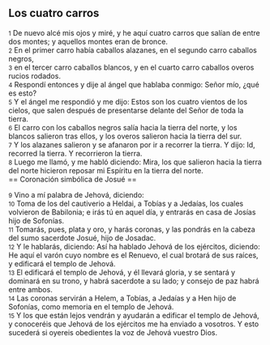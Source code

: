 == Los cuatro carros ==

{{anchor|1}} <small>1</small> De nuevo alcé mis ojos y miré, y he aquí cuatro carros que salían de entre dos montes; y aquellos montes eran de bronce.<br>
{{anchor|2}} <small>2</small> En el primer carro había caballos alazanes, en el segundo carro caballos negros,<br>
{{anchor|3}} <small>3</small> en el tercer carro caballos blancos, y en el cuarto carro caballos overos rucios rodados.<br>
{{anchor|4}} <small>4</small> Respondí entonces y dije al ángel que hablaba conmigo: Señor mío, ¿qué es esto?<br>
{{anchor|5}} <small>5</small> Y el ángel me respondió y me dijo: Estos son los cuatro vientos de los cielos, que salen después de presentarse delante del Señor de toda la tierra.<br>
{{anchor|6}} <small>6</small> El carro con los caballos negros salía hacia la tierra del norte, y los blancos salieron tras ellos, y los overos salieron hacia la tierra del sur.<br>
{{anchor|7}} <small>7</small> Y los alazanes salieron y se afanaron por ir a recorrer la tierra. Y dijo: Id, recorred la tierra. Y recorrieron la tierra.<br>
{{anchor|8}} <small>8</small> Luego me llamó, y me habló diciendo: Mira, los que salieron hacia la tierra del norte hicieron reposar mi Espíritu en la tierra del norte.<br>
== Coronación simbólica de Josué ==

{{anchor|9}} <small>9</small> Vino a mí palabra de Jehová, diciendo:<br>
{{anchor|10}} <small>10</small> Toma de los del cautiverio a Heldai, a Tobías y a Jedaías, los cuales volvieron de Babilonia; e irás tú en aquel día, y entrarás en casa de Josías hijo de Sofonías.<br>
{{anchor|11}} <small>11</small> Tomarás, pues, plata y oro, y harás coronas, y las pondrás en la cabeza del sumo sacerdote Josué, hijo de Josadac.<br>
{{anchor|12}} <small>12</small> Y le hablarás, diciendo: Así ha hablado Jehová de los ejércitos, diciendo: He aquí el varón cuyo nombre es el Renuevo, el cual brotará de sus raíces, y edificará el templo de Jehová.<br>
{{anchor|13}} <small>13</small> El edificará el templo de Jehová, y él llevará gloria, y se sentará y dominará en su trono, y habrá sacerdote a su lado; y consejo de paz habrá entre ambos.<br>
{{anchor|14}} <small>14</small> Las coronas servirán a Helem, a Tobías, a Jedaías y a Hen hijo de Sofonías, como memoria en el templo de Jehová.<br>
{{anchor|15}} <small>15</small> Y los que están lejos vendrán y ayudarán a edificar el templo de Jehová, y conoceréis que Jehová de los ejércitos me ha enviado a vosotros. Y esto sucederá si oyereis obedientes la voz de Jehová vuestro Dios.<br>
